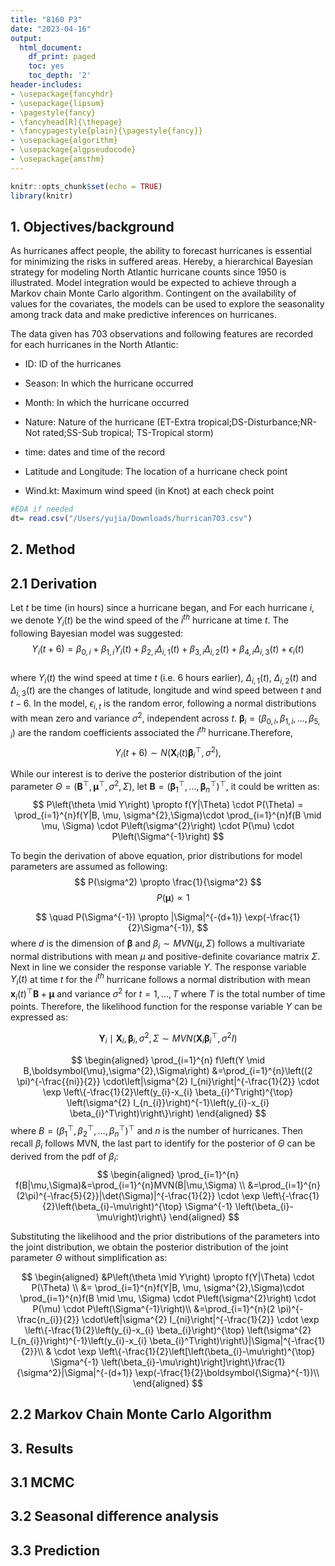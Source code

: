 ---
title: "8160 P3"
date: "2023-04-16"
output:
  html_document:
    df_print: paged
    toc: yes
    toc_depth: '2'
header-includes:
- \usepackage{fancyhdr}
- \usepackage{lipsum}
- \pagestyle{fancy}
- \fancyhead[R]{\thepage}
- \fancypagestyle{plain}{\pagestyle{fancy}}
- \usepackage{algorithm} 
- \usepackage{algpseudocode} 
- \usepackage{amsthm}
---

```{r setup, include=FALSE}
knitr::opts_chunk$set(echo = TRUE)
library(knitr)
```

## 1. Objectives/background
As hurricanes affect people, the ability to forecast hurricanes is essential for minimizing the risks in suffered areas. Hereby, a hierarchical Bayesian strategy for modeling North Atlantic hurricane counts since 1950 is illustrated. Model integration would be expected to achieve through a Markov chain Monte Carlo algorithm. Contingent on the availability of values for the covariates, the models can be used to explore the seasonality among track data and make predictive inferences on hurricanes.

The data given has 703 observations and following features are recorded for each hurricanes in the North Atlantic: 

* ID: ID of the hurricanes

* Season: In which the hurricane occurred

* Month: In which the hurricane occurred

* Nature: Nature of the hurricane (ET-Extra tropical;DS-Disturbance;NR-Not rated;SS-Sub tropical; TS-Tropical storm)

* time: dates and time of the record

* Latitude and Longitude: The location of a hurricane check point

* Wind.kt: Maximum wind speed (in Knot) at each check point

```{r}
#EDA if needed
dt= read.csv("/Users/yujia/Downloads/hurrican703.csv")
```


## 2. Method
## 2.1 Derivation 
Let $t$ be time (in hours) since a hurricane began, and For each hurricane $i$, we denote $Y_{i}(t)$ be the wind speed of the $i^{th}$ hurricane at time $t$. The following Bayesian model was suggested:
$$
Y_{i}(t+6) =\beta_{0,i}+\beta_{1,i}Y_{i}(t) + \beta_{2,i}\Delta_{i,1}(t)+
\beta_{3,i}\Delta_{i,2}(t) +\beta_{4,i}\Delta_{i,3}(t)  + \epsilon_{i}(t)
$$  
where $Y_{i}(t)$ the wind speed at time $t$ (i.e. 6 hours earlier),  $\Delta_{i,1}(t)$, $\Delta_{i,2}(t)$ and $\Delta_{i,3}(t)$ are the changes of latitude, longitude and wind speed between $t$ and $t-6$. In the model, $\epsilon_{i,t}$ is the random error, following a normal distributions with mean zero and variance $\sigma^2$, independent across $t$. $\boldsymbol{\beta}_{i} =  (\beta_{0,i},\beta_{1,i},...,\beta_{5,i})$ are the random coefficients associated the $i^{th}$ hurricane.Therefore, $$Y_i(t+6) {\sim} N(\boldsymbol{X}_i(t)\boldsymbol{\beta}_i^\top, \sigma^2),$$

 
While our interest is to derive the posterior distribution of the joint parameter $\Theta = (\textbf{B}^\top, \boldsymbol{\mu}^\top, \sigma^2, \Sigma)$, let $\textbf{B} = (\boldsymbol{\beta}_1^\top,...,\boldsymbol{\beta}_n^\top)^\top$, it could be written as: 
$$
P\left(\theta \mid Y\right) \propto f(Y|\Theta) \cdot P(\Theta) 
=  \prod_{i=1}^{n}f(Y|B, \mu, \sigma^{2},\Sigma)\cdot \prod_{i=1}^{n}f(B \mid \mu, \Sigma) \cdot P\left(\sigma^{2}\right) \cdot P(\mu) \cdot P\left(\Sigma^{-1}\right)
$$ 

To begin the derivation of above equation, prior distributions for model parameters are assumed as following: 
$$
P(\sigma^2) \propto \frac{1}{\sigma^2}
$$
$$
\quad P(\boldsymbol{\mu})\propto 1
$$

$$
\quad P(\Sigma^{-1}) \propto 
|\Sigma|^{-(d+1)} \exp(-\frac{1}{2}\Sigma^{-1}),
$$
where $d$ is the dimension of $\boldsymbol{\beta}$ and $\beta_{i} \sim MVN(\mu, \Sigma)$ follows a multivariate normal distributions with mean $\mu$ and positive-definite covariance matrix $\Sigma$. Next in line we consider the response variable $Y$. The response variable $Y_{i}(t)$ at time $t$ for the $i^{th}$ hurricane follows a normal distribution with mean $\textbf{x}_{i}(t)^\top\textbf{B}+\boldsymbol{\mu}$ and variance $\sigma^2$ for $t=1,...,T$ where $T$ is the total number of time points. Therefore, the likelihood function for the response variable $Y$ can be expressed as:

$$
\boldsymbol{Y}_i \mid \boldsymbol{X}_i, \boldsymbol{\beta}_i, \sigma^2,\Sigma \sim MVN(\boldsymbol{X}_i\boldsymbol{\beta}_i^\top, \sigma^2 I)
$$

$$
\begin{aligned}
\prod_{i=1}^{n} f\left(Y \mid B,\boldsymbol{\mu},\sigma^{2},\Sigma\right)
&=\prod_{i=1}^{n}\left((2 \pi)^{-\frac{{ni}}{2}} \cdot\left|\sigma^{2} I_{ni}\right|^{-\frac{1}{2}} \cdot \exp \left\{-\frac{1}{2}\left(y_{i}-x_{i} \beta_{i}^T\right)^{\top} \left(\sigma^{2} I_{n_{i}}\right)^{-1}\left(y_{i}-x_{i} \beta_{i}^T\right)\right\}\right)
\end{aligned}
$$
where $B=\left(\beta_{1}^{\top}, \beta_{2}^{\top}, \ldots, \beta_{n}^{\top}\right)^{\top}$ and $n$ is the number of hurricanes. Then recall $\beta_{i}$ follows MVN, the last part to identify for the posterior of $\Theta$ can be derived from the pdf of $\beta_{i}$: 
$$
\begin{aligned}
\prod_{i=1}^{n} f(B|\mu,\Sigma)&=\prod_{i=1}^{n}MVN(B|\mu,\Sigma) \\
&=\prod_{i=1}^{n}(2\pi)^{-\frac{5}{2}}|\det(\Sigma)|^{-\frac{1}{2}} \cdot \exp \left\{-\frac{1}{2}\left(\beta_{i}-\mu\right)^{\top} \Sigma^{-1} \left(\beta_{i}-\mu\right)\right\}
\end{aligned}
$$ 

Substituting the likelihood and the prior distributions of the parameters into the joint distribution, we obtain the posterior distribution of the joint parameter $\Theta$ without simplification as:

$$
\begin{aligned}
&P\left(\theta \mid Y\right) \propto f(Y|\Theta) \cdot P(\Theta) \\
&=  \prod_{i=1}^{n}f(Y|B, \mu, \sigma^{2},\Sigma)\cdot \prod_{i=1}^{n}f(B \mid \mu, \Sigma) \cdot P\left(\sigma^{2}\right) \cdot P(\mu) \cdot P\left(\Sigma^{-1}\right)\\
&=\prod_{i=1}^{n}(2 \pi)^{-\frac{n_{i}}{2}} \cdot\left|\sigma^{2} I_{ni}\right|^{-\frac{1}{2}} \cdot \exp \left\{-\frac{1}{2}\left(y_{i}-x_{i} \beta_{i}\right)^{\top} \left(\sigma^{2} I_{n_{i}}\right)^{-1}\left(y_{i}-x_{i} \beta_{i}^T\right)\right\}|\Sigma|^{-\frac{1}{2}}\\
& \cdot \exp \left\{-\frac{1}{2}\left[\left(\beta_{i}-\mu\right)^{\top} \Sigma^{-1}  \left(\beta_{i}-\mu\right)\right]\right\}\frac{1}{\sigma^2}|\Sigma|^{-(d+1)} \exp(-\frac{1}{2}\boldsymbol{\Sigma}^{-1})\\
\end{aligned}
$$ 

## 2.2 Markov Chain Monte Carlo Algorithm




## 3. Results 
## 3.1 MCMC
## 3.2 Seasonal difference analysis 
## 3.3 Prediction 































